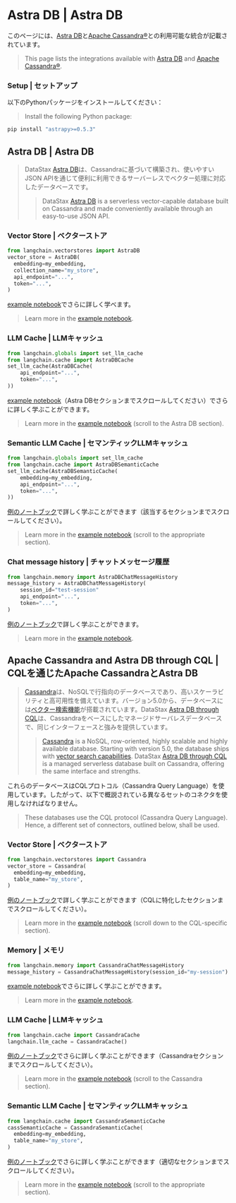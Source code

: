 # Astra DB | Astra DB

このページには、[Astra DB](https://docs.datastax.com/en/astra/home/astra.html)と[Apache Cassandra®](https://cassandra.apache.org/)との利用可能な統合が記載されています。

> This page lists the integrations available with [Astra DB](https://docs.datastax.com/en/astra/home/astra.html) and [Apache Cassandra®](https://cassandra.apache.org/).

### Setup | セットアップ

以下のPythonパッケージをインストールしてください：

> Install the following Python package:

```bash
pip install "astrapy>=0.5.3"
```

## Astra DB | Astra DB

> DataStax [Astra DB](https://docs.datastax.com/en/astra/home/astra.html)は、Cassandraに基づいて構築され、使いやすいJSON APIを通じて便利に利用できるサーバーレスでベクター処理に対応したデータベースです。
>
> > DataStax [Astra DB](https://docs.datastax.com/en/astra/home/astra.html) is a serverless vector-capable database built on Cassandra and made conveniently available
> > through an easy-to-use JSON API.

### Vector Store | ベクターストア

```python
from langchain.vectorstores import AstraDB
vector_store = AstraDB(
  embedding=my_embedding,
  collection_name="my_store",
  api_endpoint="...",
  token="...",
)
```

[example notebook](/docs/integrations/vectorstores/astradb)でさらに詳しく学べます。

> Learn more in the [example notebook](/docs/integrations/vectorstores/astradb).

### LLM Cache | LLMキャッシュ

```python
from langchain.globals import set_llm_cache
from langchain.cache import AstraDBCache
set_llm_cache(AstraDBCache(
    api_endpoint="...",
    token="...",
))
```

[example notebook](/docs/integrations/llms/llm_caching)（Astra DBセクションまでスクロールしてください）でさらに詳しく学ぶことができます。

> Learn more in the [example notebook](/docs/integrations/llms/llm_caching) (scroll to the Astra DB section).

### Semantic LLM Cache | セマンティックLLMキャッシュ

```python
from langchain.globals import set_llm_cache
from langchain.cache import AstraDBSemanticCache
set_llm_cache(AstraDBSemanticCache(
    embedding=my_embedding,
    api_endpoint="...",
    token="...",
))
```

[例のノートブック](/docs/integrations/llms/llm_caching)で詳しく学ぶことができます（該当するセクションまでスクロールしてください）。

> Learn more in the [example notebook](/docs/integrations/llms/llm_caching) (scroll to the appropriate section).

### Chat message history | チャットメッセージ履歴

```python
from langchain.memory import AstraDBChatMessageHistory
message_history = AstraDBChatMessageHistory(
    session_id="test-session"
    api_endpoint="...",
    token="...",
)
```

[例のノートブック](/docs/integrations/memory/astradb_chat_message_history)で詳しく学ぶことができます。

> Learn more in the [example notebook](/docs/integrations/memory/astradb_chat_message_history).

## Apache Cassandra and Astra DB through CQL | CQLを通じたApache CassandraとAstra DB

> [Cassandra](https://cassandra.apache.org/)は、NoSQLで行指向のデータベースであり、高いスケーラビリティと高可用性を備えています。バージョン5.0から、データベースには[ベクター検索機能](https://cassandra.apache.org/doc/trunk/cassandra/vector-search/overview.html)が搭載されています。DataStax [Astra DB through CQL](https://docs.datastax.com/en/astra-serverless/docs/vector-search/quickstart.html)は、Cassandraをベースにしたマネージドサーバレスデータベースで、同じインターフェースと強みを提供しています。
>
> > [Cassandra](https://cassandra.apache.org/) is a NoSQL, row-oriented, highly scalable and highly available database.
> > Starting with version 5.0, the database ships with [vector search capabilities](https://cassandra.apache.org/doc/trunk/cassandra/vector-search/overview.html).
> > DataStax [Astra DB through CQL](https://docs.datastax.com/en/astra-serverless/docs/vector-search/quickstart.html) is a managed serverless database built on Cassandra, offering the same interface and strengths.

これらのデータベースはCQLプロトコル（Cassandra Query Language）を使用しています。したがって、以下で概説されている異なるセットのコネクタを使用しなければなりません。

> These databases use the CQL protocol (Cassandra Query Language).
> Hence, a different set of connectors, outlined below, shall be used.

### Vector Store | ベクターストア

```python
from langchain.vectorstores import Cassandra
vector_store = Cassandra(
  embedding=my_embedding,
  table_name="my_store",
)
```

[例のノートブック](/docs/integrations/vectorstores/astradb)で詳しく学ぶことができます（CQLに特化したセクションまでスクロールしてください）。

> Learn more in the [example notebook](/docs/integrations/vectorstores/astradb) (scroll down to the CQL-specific section).

### Memory | メモリ

```python
from langchain.memory import CassandraChatMessageHistory
message_history = CassandraChatMessageHistory(session_id="my-session")
```

[example notebook](/docs/integrations/memory/cassandra_chat_message_history)でさらに詳しく学ぶことができます。

> Learn more in the [example notebook](/docs/integrations/memory/cassandra_chat_message_history).

### LLM Cache | LLMキャッシュ

```python
from langchain.cache import CassandraCache
langchain.llm_cache = CassandraCache()
```

[例のノートブック](/docs/integrations/llms/llm_caching)でさらに詳しく学ぶことができます（Cassandraセクションまでスクロールしてください）。

> Learn more in the [example notebook](/docs/integrations/llms/llm_caching) (scroll to the Cassandra section).

### Semantic LLM Cache | セマンティックLLMキャッシュ

```python
from langchain.cache import CassandraSemanticCache
cassSemanticCache = CassandraSemanticCache(
  embedding=my_embedding,
  table_name="my_store",
)
```

[例のノートブック](/docs/integrations/llms/llm_caching)でさらに詳しく学ぶことができます（適切なセクションまでスクロールしてください）。

> Learn more in the [example notebook](/docs/integrations/llms/llm_caching) (scroll to the appropriate section).
